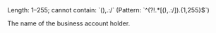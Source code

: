 <ParamField body="BusinessName" type="string" required>
Length: 1–255; cannot contain: `(),.:/` (Pattern: `^(?!.*[(),.:/]).{1,255}$`)

The name of the business account holder.
</ParamField>